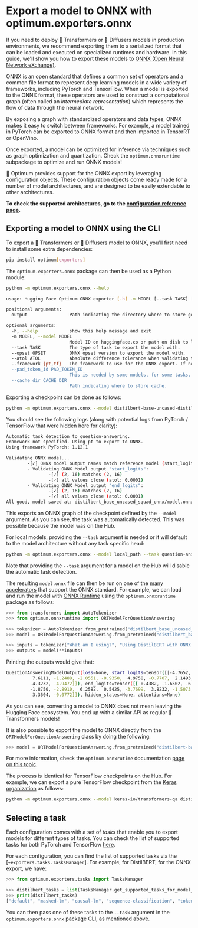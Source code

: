<!--Copyright 2022 The HuggingFace Team. All rights reserved.

Licensed under the Apache License, Version 2.0 (the "License"); you may not use this file except in compliance with
the License. You may obtain a copy of the License at

http://www.apache.org/licenses/LICENSE-2.0

Unless required by applicable law or agreed to in writing, software distributed under the License is distributed on
an "AS IS" BASIS, WITHOUT WARRANTIES OR CONDITIONS OF ANY KIND, either express or implied. See the License for the
specific language governing permissions and limitations under the License.
-->

# Export a model to ONNX with optimum.exporters.onnx

If you need to deploy 🤗 Transformers or 🤗 Diffusers models in production environments, we recommend
exporting them to a serialized format that can be loaded and executed on specialized
runtimes and hardware. In this guide, we'll show you how to export these
models to [ONNX (Open Neural Network eXchange)](http://onnx.ai).

ONNX is an open standard that defines a common set of operators and a common file format
to represent deep learning models in a wide variety of frameworks, including PyTorch and
TensorFlow. When a model is exported to the ONNX format, these operators are used to
construct a computational graph (often called an _intermediate representation_) which
represents the flow of data through the neural network.

By exposing a graph with standardized operators and data types, ONNX makes it easy to
switch between frameworks. For example, a model trained in PyTorch can be exported to
ONNX format and then imported in TensorRT or OpenVino.

<Tip>

Once exported, a model can be optimized for inference via techniques such as
graph optimization and quantization. Check the `optimum.onnxruntime` subpackage to optimize and run ONNX models!

</Tip>


🤗 Optimum provides support for the ONNX export by leveraging configuration objects.
These configuration objects come ready made for a number of model architectures, and are
designed to be easily extendable to other architectures.

**To check the supported architectures, go to the [configuration reference page](../package_reference/configuration#supported-architectures).**

## Exporting a model to ONNX using the CLI

To export a 🤗 Transformers or 🤗 Diffusers model to ONNX, you'll first need to install some extra
dependencies:

```bash
pip install optimum[exporters]
```

The `optimum.exporters.onnx` package can then be used as a Python module:

```bash
python -m optimum.exporters.onnx --help

usage: Hugging Face Optimum ONNX exporter [-h] -m MODEL [--task TASK] [--opset OPSET] [--atol ATOL] [--framework {pt,tf}] [--pad_token_id PAD_TOKEN_ID] [--cache_dir CACHE_DIR] output

positional arguments:
  output                Path indicating the directory where to store generated ONNX model.

optional arguments:
  -h, --help            show this help message and exit
  -m MODEL, --model MODEL
                        Model ID on huggingface.co or path on disk to load model from.
  --task TASK           The type of task to export the model with.
  --opset OPSET         ONNX opset version to export the model with.
  --atol ATOL           Absolute difference tolerance when validating the model.
  --framework {pt,tf}   The framework to use for the ONNX export. If not provided, will attempt to use the local checkpoint's original framework or what is available in the environment.
  --pad_token_id PAD_TOKEN_ID
                        This is needed by some models, for some tasks. If not provided, will attempt to use the tokenizer to guess it.
  --cache_dir CACHE_DIR
                        Path indicating where to store cache.
```

Exporting a checkpoint can be done as follows:

```bash
python -m optimum.exporters.onnx --model distilbert-base-uncased-distilled-squad distilbert_base_uncased_squad_onnx/
```

You should see the following logs (along with potential logs from PyTorch / TensorFlow that were hidden here for clarity):

```bash
Automatic task detection to question-answering.
Framework not specified. Using pt to export to ONNX.
Using framework PyTorch: 1.12.1

Validating ONNX model...
        -[✓] ONNX model output names match reference model (start_logits, end_logits)
        - Validating ONNX Model output "start_logits":
                -[✓] (2, 16) matches (2, 16)
                -[✓] all values close (atol: 0.0001)
        - Validating ONNX Model output "end_logits":
                -[✓] (2, 16) matches (2, 16)
                -[✓] all values close (atol: 0.0001)
All good, model saved at: distilbert_base_uncased_squad_onnx/model.onnx
```

This exports an ONNX graph of the checkpoint defined by the `--model` argument.
As you can see, the task was automatically detected. This was possible because the model was on the Hub.

For local models, providing the `--task` argument is needed or it will default to the model architecture without any task specific head:

```bash
python -m optimum.exporters.onnx --model local_path --task question-answering distilbert_base_uncased_squad_onnx/
```

Note that providing the `--task` argument for a model on the Hub will disable the automatic task detection.

The resulting `model.onnx` file can then be run on one of the [many
accelerators](https://onnx.ai/supported-tools.html#deployModel) that support the ONNX
standard. For example, we can load and run the model with [ONNX
Runtime](https://onnxruntime.ai/) using the `optimum.onnxruntime` package as follows:

```python
>>> from transformers import AutoTokenizer
>>> from optimum.onnxruntime import ORTModelForQuestionAnswering

>>> tokenizer = AutoTokenizer.from_pretrained("distilbert_base_uncased_squad_onnx")
>>> model = ORTModelForQuestionAnswering.from_pretrained("distilbert_base_uncased_squad_onnx")

>>> inputs = tokenizer("What am I using?", "Using DistilBERT with ONNX Runtime!", return_tensors="pt")
>>> outputs = model(**inputs)
```

Printing the outputs would give that:

```bash
QuestionAnsweringModelOutput(loss=None, start_logits=tensor([[-4.7652, -1.0452, -7.0409, -4.6864, -4.0277, -6.2021, -4.9473,  2.6287,
          7.6111, -1.2488, -2.0551, -0.9350,  4.9758, -0.7707,  2.1493, -2.0703,
         -4.3232, -4.9472]]), end_logits=tensor([[ 0.4382, -1.6502, -6.3654, -6.0661, -4.1482, -3.5779, -0.0774, -3.6168,
         -1.8750, -2.8910,  6.2582,  0.5425, -3.7699,  3.8232, -1.5073,  6.2311,
          3.3604, -0.0772]]), hidden_states=None, attentions=None)
```

As you can see, converting a model to ONNX does not mean leaving the Hugging Face ecosystem. You end up with a similar API as regular 🤗 Transformers models!

<Tip>

It is also possible to export the model to ONNX directly from the `ORTModelForQuestionAnswering` class by doing the following:

```python
>>> model = ORTModelForQuestionAnswering.from_pretrained("distilbert-base-uncased-distilled-squad", from_transformers=True)
```

For more information, check the `optimum.onnxrutime` documentation [page on this topic](/onnxruntime/overview).

</Tip>

The process is identical for TensorFlow checkpoints on the Hub. For example, we can export a pure TensorFlow checkpoint from the [Keras
organization](https://huggingface.co/keras-io) as follows:

```bash
python -m optimum.exporters.onnx --model keras-io/transformers-qa distilbert_base_cased_squad_onnx/
```

## Selecting a task

Each configuration comes with a set of _tasks_ that enable you to export models for different types of tasks. You can
check the list of supported tasks for both PyTorch and TensorFlow [here](/exporters/task_manager).

For each configuration, you can find the list of supported tasks via the
[`~exporters.tasks.TasksManager`]. For example, for DistilBERT, for the ONNX export, we have:

```python
>>> from optimum.exporters.tasks import TasksManager

>>> distilbert_tasks = list(TasksManager.get_supported_tasks_for_model_type("distilbert", "onnx").keys())
>>> print(distilbert_tasks)
["default", "masked-lm", "causal-lm", "sequence-classification", "token-classification", "question-answering"]
```

You can then pass one of these tasks to the `--task` argument in the `optimum.exporters.onnx` package CLI, as mentioned above.
